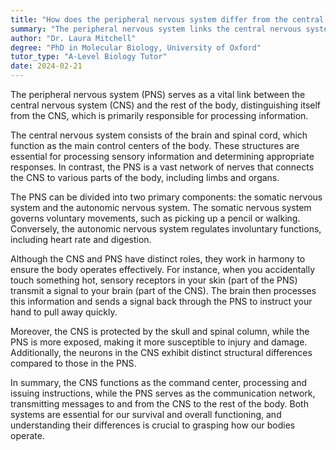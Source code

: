 ```yaml
---
title: "How does the peripheral nervous system differ from the central nervous system?"
summary: "The peripheral nervous system links the central nervous system to the body, serving as a crucial connection that facilitates communication between the brain, spinal cord, and other body parts."
author: "Dr. Laura Mitchell"
degree: "PhD in Molecular Biology, University of Oxford"
tutor_type: "A-Level Biology Tutor"
date: 2024-02-21
---
```


The peripheral nervous system (PNS) serves as a vital link between the central nervous system (CNS) and the rest of the body, distinguishing itself from the CNS, which is primarily responsible for processing information.

The central nervous system consists of the brain and spinal cord, which function as the main control centers of the body. These structures are essential for processing sensory information and determining appropriate responses. In contrast, the PNS is a vast network of nerves that connects the CNS to various parts of the body, including limbs and organs.

The PNS can be divided into two primary components: the somatic nervous system and the autonomic nervous system. The somatic nervous system governs voluntary movements, such as picking up a pencil or walking. Conversely, the autonomic nervous system regulates involuntary functions, including heart rate and digestion.

Although the CNS and PNS have distinct roles, they work in harmony to ensure the body operates effectively. For instance, when you accidentally touch something hot, sensory receptors in your skin (part of the PNS) transmit a signal to your brain (part of the CNS). The brain then processes this information and sends a signal back through the PNS to instruct your hand to pull away quickly.

Moreover, the CNS is protected by the skull and spinal column, while the PNS is more exposed, making it more susceptible to injury and damage. Additionally, the neurons in the CNS exhibit distinct structural differences compared to those in the PNS.

In summary, the CNS functions as the command center, processing and issuing instructions, while the PNS serves as the communication network, transmitting messages to and from the CNS to the rest of the body. Both systems are essential for our survival and overall functioning, and understanding their differences is crucial to grasping how our bodies operate.
    